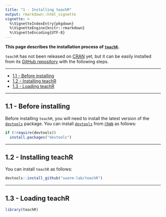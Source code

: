 ```yaml
---
title: "1 - Installing teachR"
output: rmarkdown::html_vignette
vignette: >
  %\VignetteIndexEntry{pkgdown}
  %\VignetteEngine{knitr::rmarkdown}
  %\VignetteEncoding{UTF-8}
---
```


__This page describes the installation process of [`teachR`](https://github.com/swarm-lab/teachR).__ 

`teachR` has not been released on [CRAN](https://cran.r-project.org/) yet, but it 
can be easily installed from its [GitHub repository](https://github.com/swarm-lab/teachR)
with the following steps. 

---

+ [1.1 - Before installing ](#before-installing)
+ [1.2 - Installing teachR](#installing-teachr)
+ [1.3 - Loading teachR](#loading-teachr)
  
---

## 1.1 - Before installing

Before installing `teachR`, you will need to install the latest version of the [`devtools`](https://CRAN.R-project.org/package=devtools) package. You can install [`devtools`](https://CRAN.R-project.org/package=devtools)  from 
[`CRAN`](https://cran.r-project.org) as follows: 

```r
if (!require(devtools))
  install.packages("devtools")
```

---

## 1.2 - Installing teachR

You can install `teachR` as follows:

```r
devtools::install_github("swarm-lab/teachR")
```

---

## 1.3 - Loading teachR

```r
library(teachR)
```
